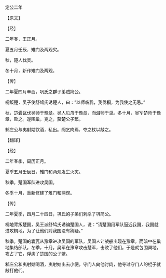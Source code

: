 

定公二年

【原文】

【经】

二年春，王正月。

夏五月壬辰，雉门及两观灾。

秋，楚人伐吴。

冬十月，新作雉门及两观。

【传】

二年夏四月辛酉，巩氏之群子弟贼简公。

桐叛楚，吴子使舒鸠氏诱楚人，曰：“以师临我，我伐桐，为我使之无忌。”

秋，楚囊瓦伐吴师于豫章。吴人见舟于豫章，而潜师于巢。冬十月，吴军楚师于豫章，败之。遂围巢，克之，获楚公子繁。

邾庄公与夷射姑饮酒，私出。阍乞肉焉，夺之杖以敲之。

【翻译】

【经】

二年春季，周历正月。

夏季五月壬辰日，雉门和两观发生火灾。

秋季，楚国军队进攻吴国。

冬季十月，重新修建了雉门和两观。

【传】

二年夏季，四月二十四日，巩氏的子弟们刺杀了巩简公。

桐地背叛楚国，吴王派舒鸠氏诱骗楚国人，说：“请楚国用军队逼近我国，我国就进攻桐地，为了让他们对我国没有猜疑。”

秋季，楚国的囊瓦从豫章进攻吴国的军队，吴国人让战船出现在豫章，而暗中在巢地集结部队。冬季，十月，吴军在豫章攻击楚军，击败了他们。于是就包围巢地，攻占了它，俘虏了楚国的公子繁。

邾庄公和夷射姑喝酒，夷射姑出去小便。守门人向他讨肉，他夺过守门人的棍子就敲打他们。

